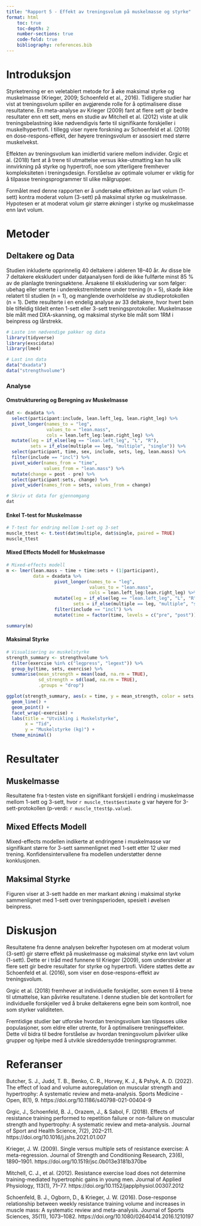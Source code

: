```yaml
---
title: "Rapport 5 - Effekt av treningsvolum på muskelmasse og styrke"
format: html
    toc: true
    toc-depth: 2
    number-sections: true
    code-fold: true
    bibliography: references.bib
---
```


# Introduksjon

Styrketrening er en veletablert metode for å øke maksimal styrke og muskelmasse (Krieger, 2009; Schoenfeld et al., 2016). Tidligere studier har vist at treningsvolum spiller en avgjørende rolle for å optimalisere disse resultatene. En meta-analyse av Krieger (2009) fant at flere sett gir bedre resultater enn ett sett, mens en studie av Mitchell et al. (2012) viste at ulik treningsbelastning ikke nødvendigvis førte til signifikante forskjeller i muskelhypertrofi. I tillegg viser nyere forskning av Schoenfeld et al. (2019) en dose-respons-effekt, der høyere treningsvolum er assosiert med større muskelvekst.

Effekten av treningsvolum kan imidlertid variere mellom individer. Grgic et al. (2018) fant at å trene til utmattelse versus ikke-utmatting kan ha ulik innvirkning på styrke og hypertrofi, noe som ytterligere fremhever kompleksiteten i treningsdesign. Forståelse av optimale volumer er viktig for å tilpasse treningsprogrammer til ulike målgrupper.

Formålet med denne rapporten er å undersøke effekten av lavt volum (1-sett) kontra moderat volum (3-sett) på maksimal styrke og muskelmasse. Hypotesen er at moderat volum gir større økninger i styrke og muskelmasse enn lavt volum.

# Metoder

## Deltakere og Data

Studien inkluderte opprinnelig 40 deltakere i alderen 18–40 år. Av disse ble 7 deltakere ekskludert under dataanalysen fordi de ikke fullførte minst 85 % av de planlagte treningsøktene. Årsakene til ekskludering var som følger: ubehag eller smerte i underekstremitetene under trening (n = 5), skade ikke relatert til studien (n = 1), og manglende overholdelse av studieprotokollen (n = 1). Dette resulterte i en endelig analyse av 33 deltakere, hvor hvert bein ble tilfeldig tildelt enten 1-sett eller 3-sett treningsprotokoller. Muskelmasse ble målt med DXA-skanning, og maksimal styrke ble målt som 1RM i beinpress og lårstrekk.

```r
# Laste inn nødvendige pakker og data
library(tidyverse)
library(exscidata)
library(lme4)

# Last inn data
data("dxadata")
data("strengthvolume")
```

### Analyse

#### Omstrukturering og Beregning av Muskelmasse

```r
dat <- dxadata %>%
  select(participant:include, lean.left_leg, lean.right_leg) %>%
  pivot_longer(names_to = "leg", 
               values_to = "lean.mass", 
               cols = lean.left_leg:lean.right_leg) %>%
  mutate(leg = if_else(leg == "lean.left_leg", "L", "R"), 
         sets = if_else(multiple == leg, "multiple", "single")) %>%
  select(participant, time, sex, include, sets, leg, lean.mass) %>%
  filter(include == "incl") %>%
  pivot_wider(names_from = "time", 
              values_from = "lean.mass") %>%
  mutate(change = post - pre) %>%
  select(participant:sets, change) %>%
  pivot_wider(names_from = sets, values_from = change)

# Skriv ut data for gjennomgang
dat
```

#### Enkel T-test for Muskelmasse

```r
# T-test for endring mellom 1-set og 3-set
muscle_ttest <- t.test(dat$multiple, dat$single, paired = TRUE)
muscle_ttest
```

#### Mixed Effects Modell for Muskelmasse

```r
# Mixed-effects modell
m <- lmer(lean.mass ~ time + time:sets + (1|participant), 
          data = dxadata %>%
                  pivot_longer(names_to = "leg", 
                               values_to = "lean.mass", 
                               cols = lean.left_leg:lean.right_leg) %>%
                  mutate(leg = if_else(leg == "lean.left_leg", "L", "R"), 
                         sets = if_else(multiple == leg, "multiple", "single")) %>%
                  filter(include == "incl") %>%
                  mutate(time = factor(time, levels = c("pre", "post"))))

summary(m)
```

#### Maksimal Styrke

```r
# Visualisering av muskelstyrke
strength_summary <- strengthvolume %>% 
  filter(exercise %in% c("legpress", "legext")) %>% 
  group_by(time, sets, exercise) %>% 
  summarise(mean_strength = mean(load, na.rm = TRUE),
            sd_strength = sd(load, na.rm = TRUE),
            .groups = "drop")

ggplot(strength_summary, aes(x = time, y = mean_strength, color = sets, group = sets)) +
  geom_line() +
  geom_point() +
  facet_wrap(~exercise) +
  labs(title = "Utvikling i Muskelstyrke",
       x = "Tid",
       y = "Muskelstyrke (kg)") +
  theme_minimal()
```

# Resultater

## Muskelmasse
Resultatene fra t-testen viste en signifikant forskjell i endring i muskelmasse mellom 1-sett og 3-sett, hvor `r muscle_ttest$estimate` g var høyere for 3-sett-protokollen (p-verdi: `r muscle_ttest$p.value`).

## Mixed Effects Modell
Mixed-effects modellen indikerte at endringene i muskelmasse var signifikant større for 3-sett sammenlignet med 1-sett etter 12 uker med trening. Konfidensintervallene fra modellen understøtter denne konklusjonen.

## Maksimal Styrke
Figuren viser at 3-sett hadde en mer markant økning i maksimal styrke sammenlignet med 1-sett over treningsperioden, spesielt i øvelsen beinpress.

# Diskusjon

Resultatene fra denne analysen bekrefter hypotesen om at moderat volum (3-sett) gir større effekt på muskelmasse og maksimal styrke enn lavt volum (1-sett). Dette er i tråd med funnene til Krieger (2009), som understreker at flere sett gir bedre resultater for styrke og hypertrofi. Videre støttes dette av Schoenfeld et al. (2016), som viser en dose-respons-effekt av treningsvolum.

Grgic et al. (2018) fremhever at individuelle forskjeller, som evnen til å trene til utmattelse, kan påvirke resultatene. I denne studien ble det kontrollert for individuelle forskjeller ved å bruke deltakerens egne bein som kontroll, noe som styrker validiteten.

Fremtidige studier bør utforske hvordan treningsvolum kan tilpasses ulike populasjoner, som eldre eller utrente, for å optimalisere treningseffekter. Dette vil bidra til bedre forståelse av hvordan treningsvolum påvirker ulike grupper og hjelpe med å utvikle skreddersydde treningsprogrammer.

# Referanser

Butcher, S. J., Judd, T. B., Benko, C. R., Horvey, K. J., & Pshyk, A. D. (2022). The effect of load and volume autoregulation on muscular strength and hypertrophy: A systematic review and meta-analysis. Sports Medicine - Open, 8(1), 9. https://doi.org/10.1186/s40798-021-00404-9

Grgic, J., Schoenfeld, B. J., Orazem, J., & Sabol, F. (2018). Effects of resistance training performed to repetition failure or non-failure on muscular strength and hypertrophy: A systematic review and meta-analysis. Journal of Sport and Health Science, 7(2), 202–211. https://doi.org/10.1016/j.jshs.2021.01.007

Krieger, J. W. (2009). Single versus multiple sets of resistance exercise: A meta-regression. Journal of Strength and Conditioning Research, 23(6), 1890–1901. https://doi.org/10.1519/jsc.0b013e3181b370be

Mitchell, C. J., et al. (2012). Resistance exercise load does not determine training-mediated hypertrophic gains in young men. Journal of Applied Physiology, 113(1), 71–77. https://doi.org/10.1152/japplphysiol.00307.2012

Schoenfeld, B. J., Ogborn, D., & Krieger, J. W. (2016). Dose-response relationship between weekly resistance training volume and increases in muscle mass: A systematic review and meta-analysis. Journal of Sports Sciences, 35(11), 1073–1082. https://doi.org/10.1080/02640414.2016.1210197
